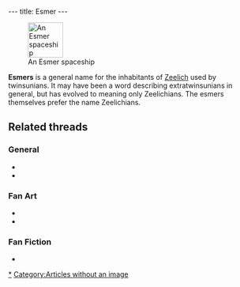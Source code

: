 ---
title: Esmer
---

[[Image:Soucoup.GIF|right|71px|thumb|An Esmer spaceship]]

{{Quote|
Quote=What's up with these Esmers? Couldn't they have stayed home?|
Character=[[Bob]]}}

'''Esmers''' is a general name for the inhabitants of [[Zeelich]] used by twinsunians. It may have been a word describing extratwinsunians in general, but has evolved to meaning only Zeelichians. The esmers themselves prefer the name Zeelichians.

==Related threads==
===General===
* {{post|id=4990|title= Your fave esmer charactar}}
* {{post|id=5358|title= The Esmers invasion}}

===Fan Art===
* {{post|id=650|title=Esmer Shuttle In 3D/movie}}
* {{post|id=4788|title=Esmer Shuttle}}

===Fan Fiction===
* {{post|id=5441|title=The Esmer Menace (In progress!)}}

{{stub}}

[[Category:Esmers|*]]
[[Category:Articles without an image]]